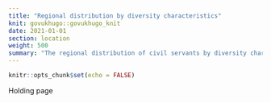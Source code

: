 ```yaml
---
title: "Regional distribution by diversity characteristics"
knit: govukhugo::govukhugo_knit
date: 2021-01-01
section: location
weight: 500
summary: "The regional distribution of civil servants by diversity characteristics"
---
```


```r
knitr::opts_chunk$set(echo = FALSE)
```

Holding page
